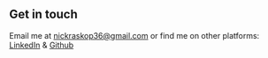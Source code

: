 ## Get in touch

Email me at nickraskop36@gmail.com or find me on other platforms: [LinkedIn](https://www.linkedin.com/in/nickraskop/) & [Github](https://github.com/nickraskop)
